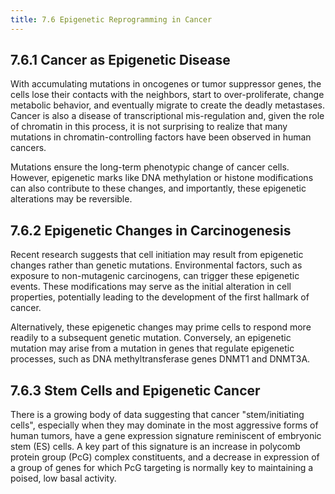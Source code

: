 ```yaml
---
title: 7.6 Epigenetic Reprogramming in Cancer
---
```



## 7.6.1 Cancer as Epigenetic Disease

With accumulating mutations in oncogenes or tumor suppressor genes, the cells lose their contacts with the neighbors, start to over-proliferate, change metabolic behavior, and eventually migrate to create the deadly metastases. Cancer is also a disease of transcriptional mis-regulation and, given the role of chromatin in this process, it is not surprising to realize that many mutations in chromatin-controlling factors have been observed in human cancers.

Mutations ensure the long-term phenotypic change of cancer cells. However, epigenetic marks like DNA methylation or histone modifications can also contribute to these changes, and importantly, these epigenetic alterations may be reversible.

## 7.6.2 Epigenetic Changes in Carcinogenesis

Recent research suggests that cell initiation may result from epigenetic changes rather than genetic mutations. Environmental factors, such as exposure to non-mutagenic carcinogens, can trigger these epigenetic events. These modifications may serve as the initial alteration in cell properties, potentially leading to the development of the first hallmark of cancer.

Alternatively, these epigenetic changes may prime cells to respond more readily to a subsequent genetic mutation. Conversely, an epigenetic mutation may arise from a mutation in genes that regulate epigenetic processes, such as DNA methyltransferase genes DNMT1 and DNMT3A.

## 7.6.3 Stem Cells and Epigenetic Cancer

There is a growing body of data suggesting that cancer "stem/initiating cells", especially when they may dominate in the most aggressive forms of human tumors, have a gene expression signature reminiscent of embryonic stem (ES) cells. A key part of this signature is an increase in polycomb protein group (PcG) complex constituents, and a decrease in expression of a group of genes for which PcG targeting is normally key to maintaining a poised, low basal activity.
